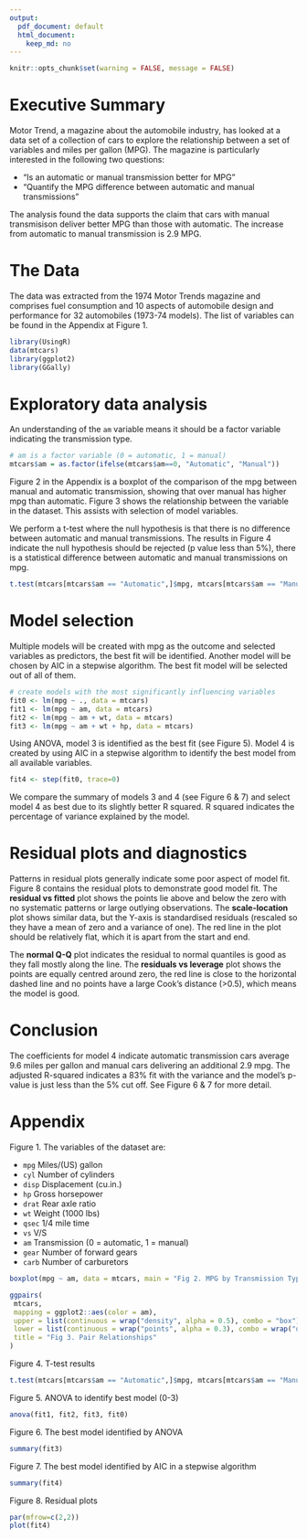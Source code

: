 ```yaml
---
output:
  pdf_document: default
  html_document:
    keep_md: no
---
```

```r
knitr::opts_chunk$set(warning = FALSE, message = FALSE)
```
# Executive Summary

Motor Trend, a magazine about the automobile industry, has looked at a data set of a collection of cars to explore the relationship between a set of variables and miles per gallon (MPG). The magazine is particularly interested in the following two questions:

* "Is an automatic or manual transmission better for MPG"
* "Quantify the MPG difference between automatic and manual transmissions"

The analysis found the data supports the claim that cars with manual transmisison deliver better MPG than those with automatic.  The increase from automatic to manual transmission is 2.9 MPG.

# The Data

The data was extracted from the 1974 Motor Trends magazine and comprises fuel consumption and 10 aspects of automobile design and performance for 32 automobiles (1973-74 models).  The list of variables can be found in the Appendix at Figure 1.

```r
library(UsingR)
data(mtcars)
library(ggplot2)
library(GGally)
```

# Exploratory data analysis

An understanding of the `am` variable means it should be a factor variable indicating the transmission type.

```r
# am is a factor variable (0 = automatic, 1 = manual)
mtcars$am = as.factor(ifelse(mtcars$am==0, "Automatic", "Manual"))
```

Figure 2 in the Appendix is a boxplot of the comparison of the mpg between manual and automatic transmission, showing that over manual has higher mpg than automatic.  Figure 3 shows the relationship between the variable in the dataset.  This assists with selection of model variables.

We perform a t-test where the null hypothesis is that there is no difference between automatic and manual transmissions.  The results in Figure 4 indicate the null hypothesis should be rejected (p value less than 5%), there is a statistical difference between automatic and manual transmissions on mpg.

```r
t.test(mtcars[mtcars$am == "Automatic",]$mpg, mtcars[mtcars$am == "Manual",]$mpg)
```

# Model selection

Multiple models will be created with mpg as the outcome and selected variables as predictors, the best fit will be identified.  Another model will be chosen by AIC in a stepwise algorithm.  The best fit model will be selected out of all of them.

```r
# create models with the most significantly influencing variables
fit0 <- lm(mpg ~ ., data = mtcars)
fit1 <- lm(mpg ~ am, data = mtcars)
fit2 <- lm(mpg ~ am + wt, data = mtcars)
fit3 <- lm(mpg ~ am + wt + hp, data = mtcars)
```

Using ANOVA, model 3 is identified as the best fit (see Figure 5).  Model 4 is created by using AIC in a stepwise algorithm to identify the best model from all available variables.

```r
fit4 <- step(fit0, trace=0)
```

We compare the summary of models 3 and 4 (see Figure 6 & 7) and select model 4 as best due to its slightly better R squared.  R squared indicates the percentage of variance explained by the model.

# Residual plots and diagnostics

Patterns in residual plots generally indicate some poor aspect of model fit.  Figure 8 contains the residual plots to demonstrate good model fit.  The **residual vs fitted** plot shows the points lie above and below the zero with no systematic patterns or large outlying observations.  The **scale-location** plot shows similar data, but the Y-axis is standardised residuals (rescaled so they have a mean of zero and a variance of one).  The red line in the plot should be relatively flat, which it is apart from the start and end.

The **normal Q-Q** plot indicates the residual to normal quantiles is good as they fall mostly along the line.  The **residuals vs leverage** plot shows the points are equally centred around zero, the red line is close to the horizontal dashed line and no points have a large Cook's distance (>0.5), which means the model is good.

# Conclusion

The coefficients for model 4 indicate automatic transmission cars average 9.6 miles per gallon and manual cars delivering an additional 2.9 mpg.  The adjusted R-squared indicates a 83% fit with the variance and the model's p-value is just less than the 5% cut off.  See Figure 6 & 7 for more detail.

# Appendix

Figure 1. The variables of the dataset are:

* `mpg`   Miles/(US) gallon
* `cyl`	  Number of cylinders
* `disp`	Displacement (cu.in.)
* `hp`	  Gross horsepower
* `drat`	Rear axle ratio
* `wt`	  Weight (1000 lbs)
* `qsec`	1/4 mile time
* `vs`	  V/S
* `am`	  Transmission (0 = automatic, 1 = manual)
* `gear`	Number of forward gears
* `carb`	Number of carburetors

```r
boxplot(mpg ~ am, data = mtcars, main = "Fig 2. MPG by Transmission Type", ylab = "MPG")

ggpairs(
 mtcars,
 mapping = ggplot2::aes(color = am),
 upper = list(continuous = wrap("density", alpha = 0.5), combo = "box"),
 lower = list(continuous = wrap("points", alpha = 0.3), combo = wrap("dot", alpha = 0.4)),
 title = "Fig 3. Pair Relationships"
)
```

Figure 4. T-test results

```r
t.test(mtcars[mtcars$am == "Automatic",]$mpg, mtcars[mtcars$am == "Manual",]$mpg)
```

Figure 5. ANOVA to identify best model (0-3)

```r
anova(fit1, fit2, fit3, fit0)
```

Figure 6. The best model identified by ANOVA

```r
summary(fit3)
```

Figure 7. The best model identified by AIC in a stepwise algorithm

```r
summary(fit4)
```

Figure 8. Residual plots

```r
par(mfrow=c(2,2))
plot(fit4)
```
